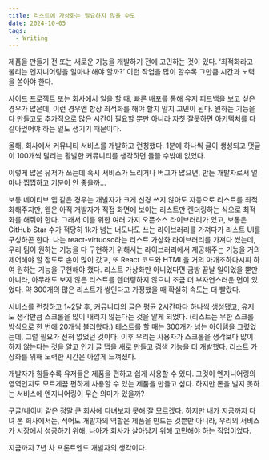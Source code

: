 ```yaml
---
title: 리스트에 가상화는 필요하지 않을 수도
date: 2024-10-05
tags:
  - Writing
---
```




제품을 만들기 전 또는 새로운 기능을 개발하기 전에 고민하는 것이 있다. ‘최적화라고 불리는 엔지니어링을 얼마나 해야 할까?’ 이런 작업을 많이 할수록 그만큼 시간과 노력을 쏟아야 한다.

사이드 프로젝트 또는 회사에서 일을 할 때, 빠른 배포를 통해 유저 피드백을 보고 싶은 경우가 많은데, 이런 경우엔 항상 최적화를 해야 할지 말지 고민이 된다. 원하는 기능을 다 만들고도 추가적으로 많은 시간이 필요할 뿐만 아니라 자칫 잘못하면 아키텍처를 다 갈아엎어야 하는 일도 생기기 때문이다.

올해, 회사에서 커뮤니티 서비스를 개발하고 런칭했다. 1분에 하나씩 글이 생성되고 댓글이 100개씩 달리는 활발한 커뮤니티를 생각하면 들뜰 수밖에 없었다.

이렇게 많은 유저가 쓰는데 혹시 서비스가 느리거나 버그가 많으면, 만든 개발자로서 얼마나 찝찝하고 기분이 안 좋을까…

보통 네이티브 앱 같은 경우는 개발자가 크게 신경 쓰지 않아도 자동으로 리스트를 최적화해주지만, 웹은 아직 개발자가 직접 화면에 보이는 리스트만 렌더링하는 식으로 최적화를 해줘야 한다. 그래서 이를 위한 여러 가지 오픈소스 라이브러리가 있고, 보통은 GitHub Star 수가 적당히 1k가 넘는 너도나도 쓰는 라이브러리를 가져다가 리스트 UI를 구성하곤 한다. 나는 react-virtuoso라는 리스트 가상화 라이브러리를 가져다 썼는데, 우리 팀이 원하는 기능을 다 구현하기 위해서는 라이브러리에서 제공해주는 기능을 거의 제어해야 할 정도로 손이 많이 갔고, 또 React 코드와 HTML을 거의 마개조하다시피 하여 원하는 기능을 구현해야 했다. 리스트 가상화만 아니었다면 금방 끝날 일이었을 뿐만 아니라, 아무래도 보지 않은 리스트를 렌더링하지 않으니 조금 더 부자연스러운 면이 있었다. 약 300개의 많은 리스트가 쌓인다고 가정했을 때 확실히 속도는 더 빨랐다.

서비스를 런칭하고 1~2달 후, 커뮤니티의 글은 평균 2시간마다 하나씩 생성됐고, 유저도 생각만큼 스크롤을 많이 내리지 않는다는 것을 알게 되었다. (리스트는 무한 스크롤 방식으로 한 번에 20개씩 불러왔다.) 테스트를 할 때는 300개가 넘는 아이템을 그렸었는데, 그럴 필요가 전혀 없었던 것이다. 이후 우리는 사용자가 스크롤을 생각보다 많이 하지 않는다는 것을 알고 인기 글 탭을 새로 만들고 검색 기능을 더 개발했다. 리스트 가상화를 위해 노력한 시간은 아깝게 느껴졌다.

개발자가 힘들수록 유저들은 제품을 편하고 쉽게 사용할 수 있다. 그것이 엔지니어링의 영역인지도 모르게끔 편하게 사용할 수 있는 제품을 만들고 싶다. 하지만 돈을 벌지 못하는 서비스에 엔지니어링이 무슨 의미가 있을까?

구글/네이버 같은 정말 큰 회사에 다녀보지 못해 잘 모르겠다. 하지만 내가 지금까지 다녀 본 회사에서는, 적어도 개발자의 역할은 제품을 만드는 것뿐만 아니라, 우리의 서비스가 시장에서 성공하기 위해, 나아가 회사가 살아남기 위해 고민해야 하는 직업이었다.

지금까지 7년 차 프론트엔드 개발자의 생각이다.